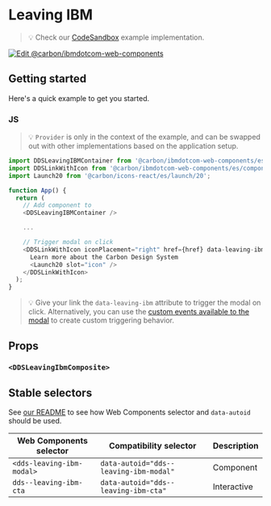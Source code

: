
# Leaving IBM

> 💡 Check our
> [CodeSandbox](https://githubbox.com/carbon-design-system/carbon-for-ibm-dotcom/tree/v1/packages/web-components/examples/codesandbox/components-react/leaving-ibm)
> example implementation.

[![Edit @carbon/ibmdotcom-web-components](https://codesandbox.io/static/img/play-codesandbox.svg)](https://githubbox.com/carbon-design-system/carbon-for-ibm-dotcom/tree/v1/packages/web-components/examples/codesandbox/components-react/leaving-ibm)

## Getting started

Here's a quick example to get you started.

### JS

> 💡 `Provider` is only in the context of the example, and can be swapped out with other implementations based on the application setup.

```javascript
import DDSLeavingIBMContainer from '@carbon/ibmdotcom-web-components/es/components-react/leaving-ibm/leaving-ibm-container';
import DDSLinkWithIcon from '@carbon/ibmdotcom-web-components/es/components-react/link-with-icon/link-with-icon';
import Launch20 from '@carbon/icons-react/es/launch/20';

function App() {
  return (
    // Add component to
    <DDSLeavingIBMContainer />

    ...

    // Trigger modal on click
    <DDSLinkWithIcon iconPlacement="right" href={href} data-leaving-ibm>
      Learn more about the Carbon Design System
      <Launch20 slot="icon" />
    </DDSLinkWithIcon>
  );
}
```

> 💡 Give your link the `data-leaving-ibm` attribute to trigger the modal on click. Alternatively, you can use the [custom events available to the modal](https://web-components.carbondesignsystem.com/?path=/docs/components-modal--default#bx-modal-attributes-and-properties) to create custom triggering behavior.

## Props

### `<DDSLeavingIbmComposite>`

<Props of={PropTypesRef} />

## Stable selectors

See [our README](https://github.com/carbon-design-system/carbon-for-ibm-dotcom/tree/v1/packages/web-components#stable-selectors-for-analytics-and-integratione2e-testing-in-web-components) to see how Web Components selector and `data-autoid` should be used.

| Web Components selector   | Compatibility selector                 | Description |
| ------------------------- | -------------------------------------- | ----------- |
| `<dds-leaving-ibm-modal>` | `data-autoid="dds--leaving-ibm-modal"` | Component   |
| `dds--leaving-ibm-cta`    | `data-autoid="dds--leaving-ibm-cta"`   | Interactive |

<Description markdown={contributing} />
